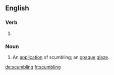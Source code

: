 
==English==

===Verb===
{{head|en|present participle}}

# {{present participle of|scumble|lang=en|nocat=1}}

===Noun===
{{en-noun}}

# An [[application]] of scumbling; an [[opaque]] [[glaze]].

[[de:scumbling]]
[[fr:scumbling]]